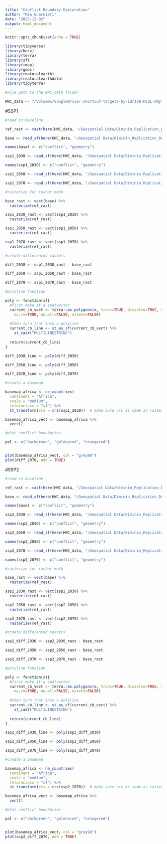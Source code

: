 ```yaml
---
title: "Conflict Boundary Exploration"
author: "Mia Guarnieri"
date: "2022-12-02"
output: html_document
---
```


```r
knitr::opts_chunk$set(echo = TRUE)

library(tidyverse)
library(here)
library(terra)
library(sf)
library(tmap)
library(geos)
library(rnaturalearth)
library(rnaturalearthdata)
library(tidyterra)

#File path to the HWC_data folder

HWC_data <- "/Volumes/GoogleDrive/.shortcut-targets-by-id/1YB-Hz3L-kWyiZMg2UM89GQkvqXyZUW1H/HWC_data"
```

#SSP1

```r
#read in baseline

ref_rast <- rast(here(HWC_data, "/Geospatial Data/Diminin_Replication_Data/conflict_boundaries/wp2010_current_day_cb_raster.tif"))

base <- read_sf(here(HWC_data, "/Geospatial Data/Diminin_Replication_Data/conflict_boundaries/wp2010_current_day_cb_lines.shp"))

names(base) <- c("conflict", "geometry")

ssp1_2030 <- read_sf(here(HWC_data, "/Geospatial Data/Diminin_Replication_Data/conflict_boundaries/SSP1_RCP26_2030.shp"))

names(ssp1_2030) <- c("conflict", "geometry")

ssp1_2050 <- read_sf(here(HWC_data, "/Geospatial Data/Diminin_Replication_Data/conflict_boundaries/SSP1_RCP26_2050.shp"))

ssp1_2070 <- read_sf(here(HWC_data, "/Geospatial Data/Diminin_Replication_Data/conflict_boundaries/SSP1_RCP26_2070.shp"))

#rasterize for raster math

base_rast <- vect(base) %>% 
  rasterize(ref_rast)

ssp1_2030_rast <- vect(ssp1_2030) %>% 
  rasterize(ref_rast)

ssp1_2050_rast <- vect(ssp1_2050) %>% 
  rasterize(ref_rast)

ssp1_2070_rast <- vect(ssp1_2070) %>% 
  rasterize(ref_rast)

#create differenced rasters

diff_2030 <- ssp1_2030_rast - base_rast

diff_2050 <- ssp1_2050_rast - base_rast

diff_2070 <- ssp1_2070_rast - base_rast

#polyline function

poly <- function(x){
  #first make it a spatvector
  current_cb_vect <- terra::as.polygons(x, trunc=TRUE, dissolve=TRUE, values=TRUE,
    na.rm=TRUE, na.all=FALSE, extent=FALSE)
  
  #then turn that into a polyline
  current_cb_line <- st_as_sf(current_cb_vect) %>% 
    st_cast("MULTILINESTRING")
  
  return(current_cb_line)
}

diff_2030_line <- poly(diff_2030)

diff_2050_line <- poly(diff_2050)

diff_2070_line <- poly(diff_2070)

#create a basemap

basemap_africa <- ne_countries(
  continent = "Africa",
  scale = "medium", 
  returnclass = "sf") %>% 
  st_transform(crs = crs(ssp1_2030))  # make sure crs is same as raster

basemap_africa_vect <- basemap_africa %>% 
  vect()

#plot conflict boundaries

pal <- c("darkgreen", "goldenrod", "orangered")


plot(basemap_africa_vect, col = "grey98")
plot(diff_2070, add = TRUE)


```

#SSP2

```r
#read in baseline

ref_rast <- rast(here(HWC_data, "/Geospatial Data/Diminin_Replication_Data/conflict_boundaries/wp2010_current_day_cb_raster.tif"))

base <- read_sf(here(HWC_data, "/Geospatial Data/Diminin_Replication_Data/conflict_boundaries/wp2010_current_day_cb_lines.shp"))

names(base) <- c("conflict", "geometry")

ssp2_2030 <- read_sf(here(HWC_data, "/Geospatial Data/Diminin_Replication_Data/conflict_boundaries/SSP2_RCP45_2030.shp"))

names(ssp2_2030) <- c("conflict", "geometry")

ssp2_2050 <- read_sf(here(HWC_data, "/Geospatial Data/Diminin_Replication_Data/conflict_boundaries/SSP2_RCP45_2050.shp"))

names(ssp2_2050) <- c("conflict", "geometry")

ssp2_2070 <- read_sf(here(HWC_data, "/Geospatial Data/Diminin_Replication_Data/conflict_boundaries/SSP2_RCP45_2070.shp"))

names(ssp2_2070) <- c("conflict", "geometry")

#rasterize for raster math

base_rast <- vect(base) %>% 
  rasterize(ref_rast)

ssp2_2030_rast <- vect(ssp2_2030) %>% 
  rasterize(ref_rast)

ssp2_2050_rast <- vect(ssp2_2050) %>% 
  rasterize(ref_rast)

ssp2_2070_rast <- vect(ssp2_2070) %>% 
  rasterize(ref_rast)

#create differenced rasters

ssp2_diff_2030 <- ssp2_2030_rast - base_rast

ssp2_diff_2050 <- ssp2_2050_rast - base_rast

ssp2_diff_2070 <- ssp2_2070_rast - base_rast

#polyline function

poly <- function(x){
  #first make it a spatvector
  current_cb_vect <- terra::as.polygons(x, trunc=TRUE, dissolve=TRUE, values=TRUE,
    na.rm=TRUE, na.all=FALSE, extent=FALSE)
  
  #then turn that into a polyline
  current_cb_line <- st_as_sf(current_cb_vect) %>% 
    st_cast("MULTILINESTRING")
  
  return(current_cb_line)
}

ssp2_diff_2030_line <- poly(ssp2_diff_2030)

ssp2_diff_2050_line <- poly(ssp2_diff_2050)

ssp2_diff_2070_line <- poly(ssp2_diff_2070)

#create a basemap

basemap_africa <- ne_countries(
  continent = "Africa",
  scale = "medium", 
  returnclass = "sf") %>% 
  st_transform(crs = crs(ssp2_2070))  # make sure crs is same as raster

basemap_africa_vect <- basemap_africa %>% 
  vect()

#plot conflict boundaries

pal <- c("darkgreen", "goldenrod", "orangered")


plot(basemap_africa_vect, col = "grey98")
plot(ssp2_diff_2070, add = TRUE)
```

